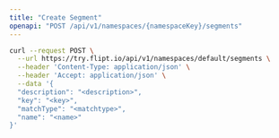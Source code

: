 ```yaml
---
title: "Create Segment"
openapi: "POST /api/v1/namespaces/{namespaceKey}/segments"
---
```


<RequestExample>

```bash
curl --request POST \
  --url https://try.flipt.io/api/v1/namespaces/default/segments \
  --header 'Content-Type: application/json' \
  --header 'Accept: application/json' \
  --data '{
  "description": "<description>",
  "key": "<key>",
  "matchType": "<matchtype>",
  "name": "<name>"
}'
```

</RequestExample>
